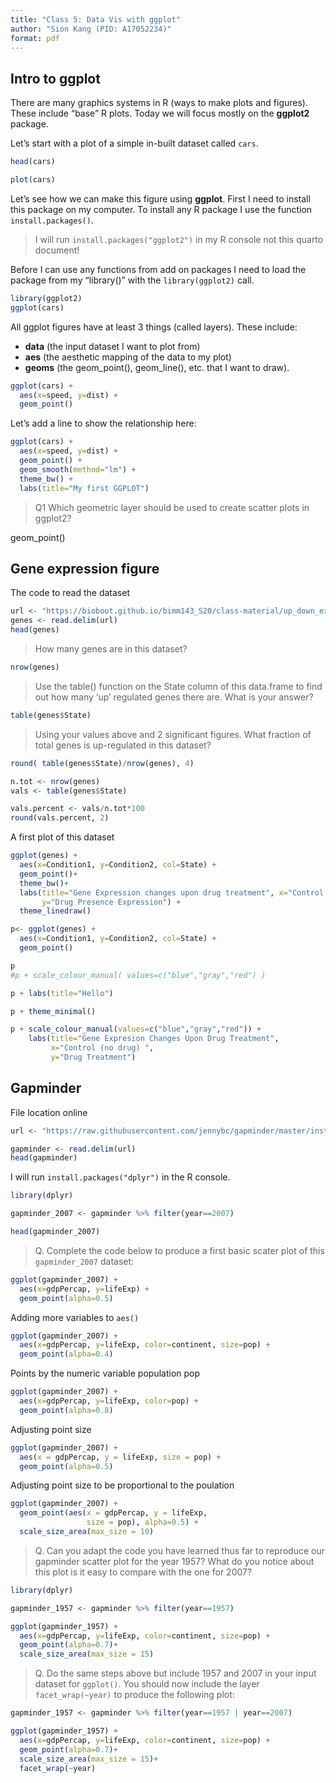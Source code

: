 ```yaml
---
title: "Class 5: Data Vis with ggplot"
author: "Sion Kang (PID: A17052234)"
format: pdf
---
```


## Intro to ggplot

There are many graphics systems in R (ways to make plots and figures). These include "base" R plots. Today we will focus mostly on the **ggplot2** package.

Let's start with a plot of a simple in-built dataset called `cars`.

```r
head(cars)
```

```r
plot(cars)
```

Let's see how we can make this figure using **ggplot**. First I need to install this package on my computer. To install any R package I use the function `install.packages()`.

> I will run `install.packages("ggplot2")` in my R console not this quarto document!

Before I can use any functions from add on packages I need to load the package from my "library()" with the `library(ggplot2)` call. 

```r
library(ggplot2)
ggplot(cars)
```

All ggplot figures have at least 3 things (called layers). These include:

- **data** (the input dataset I want to plot from)
- **aes** (the aesthetic mapping of the data to my plot)
- **geoms** (the geom_point(), geom_line(), etc. that I want to draw).

```r
ggplot(cars) + 
  aes(x=speed, y=dist) +
  geom_point()
```

Let's add a line to show the relationship here:

```r
ggplot(cars) + 
  aes(x=speed, y=dist) +
  geom_point() +
  geom_smooth(method="lm") +
  theme_bw() +
  labs(title="My first GGPLOT")
```



>Q1 Which geometric layer should be used to create scatter plots in ggplot2?

geom_point()

## Gene expression figure

The code to read the dataset

```r
url <- "https://bioboot.github.io/bimm143_S20/class-material/up_down_expression.txt"
genes <- read.delim(url)
head(genes)
```


> How many genes are in this dataset?

```r
nrow(genes)
```


> Use the table() function on the State column of this data.frame to find out how many ‘up’ regulated genes there are. What is your answer?

```r
table(genes$State)
```


>Using your values above and 2 significant figures. What fraction of total genes is up-regulated in this dataset?

```r
round( table(genes$State)/nrow(genes), 4)
```

```r
n.tot <- nrow(genes)
vals <- table(genes$State)

vals.percent <- vals/n.tot*100
round(vals.percent, 2)
```



A first plot of this dataset

```r
ggplot(genes) +
  aes(x=Condition1, y=Condition2, col=State) +
  geom_point()+
  theme_bw()+
  labs(title="Gene Expression changes upon drug treatment", x="Control Expression", 
       y="Drug Presence Expression") + 
  theme_linedraw()


```

```r
p<- ggplot(genes) +
  aes(x=Condition1, y=Condition2, col=State) +
  geom_point()

p
#p + scale_colour_manual( values=c("blue","gray","red") )
```

```r
p + labs(title="Hello")
```

```r
p + theme_minimal()

```

```r
p + scale_colour_manual(values=c("blue","gray","red")) +
    labs(title="Gene Expresion Changes Upon Drug Treatment",
         x="Control (no drug) ",
         y="Drug Treatment")
```

## Gapminder

File location online
```r
url <- "https://raw.githubusercontent.com/jennybc/gapminder/master/inst/extdata/gapminder.tsv"

gapminder <- read.delim(url)
head(gapminder)
```

I will run `install.packages("dplyr")` in the R console.

```r
library(dplyr)

gapminder_2007 <- gapminder %>% filter(year==2007)
```

```r
head(gapminder_2007)
```
> Q. Complete the code below to produce a first basic scater plot of this `gapminder_2007` dataset:

```r
ggplot(gapminder_2007) +
  aes(x=gdpPercap, y=lifeExp) +
  geom_point(alpha=0.5)
```

Adding more variables to `aes()`

```r
ggplot(gapminder_2007) +
  aes(x=gdpPercap, y=lifeExp, color=continent, size=pop) +
  geom_point(alpha=0.4)
```

Points by the numeric variable population pop

```r
ggplot(gapminder_2007) +
  aes(x=gdpPercap, y=lifeExp, color=pop) +
  geom_point(alpha=0.8)
```

Adjusting point size 

```r
ggplot(gapminder_2007) + 
  aes(x = gdpPercap, y = lifeExp, size = pop) +
  geom_point(alpha=0.5)
```

Adjusting point size to be proportional to the poulation

```r
ggplot(gapminder_2007) + 
  geom_point(aes(x = gdpPercap, y = lifeExp,
                 size = pop), alpha=0.5) + 
  scale_size_area(max_size = 10)
```

> Q. Can you adapt the code you have learned thus far to reproduce our gapminder scatter plot for the year 1957? What do you notice about this plot is it easy to compare with the one for 2007?

```r
library(dplyr)

gapminder_1957 <- gapminder %>% filter(year==1957)

ggplot(gapminder_1957) + 
  aes(x=gdpPercap, y=lifeExp, color=continent, size=pop) +
  geom_point(alpha=0.7)+
  scale_size_area(max_size = 15)
```

>Q. Do the same steps above but include 1957 and 2007 in your input dataset for `ggplot()`. You should now include the layer `facet_wrap(~year)` to produce the following plot:

```r
gapminder_1957 <- gapminder %>% filter(year==1957 | year==2007)

ggplot(gapminder_1957) + 
  aes(x=gdpPercap, y=lifeExp, color=continent, size=pop) +
  geom_point(alpha=0.7)+
  scale_size_area(max_size = 15)+ 
  facet_wrap(~year)
```








